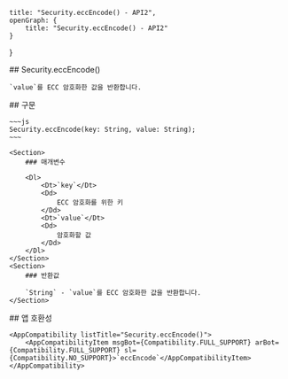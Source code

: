 
    title: "Security.eccEncode() - API2",
    openGraph: {
        title: "Security.eccEncode() - API2"
    }
}

<Section>
    ## Security.eccEncode()

    `value`를 ECC 암호화한 값을 반환합니다.
</Section>
<Section>
    ## 구문

    ~~~js
    Security.eccEncode(key: String, value: String);
    ~~~

    <Section>
        ### 매개변수

        <Dl>
            <Dt>`key`</Dt>
            <Dd>
                ECC 암호화를 위한 키
            </Dd>
            <Dt>`value`</Dt>
            <Dd>
                암호화할 값
            </Dd>
        </Dl>
    </Section>
    <Section>
        ### 반환값

        `String` - `value`를 ECC 암호화한 값을 반환합니다.
    </Section>
</Section>
<Section>
    ## 앱 호환성

    <AppCompatibility listTitle="Security.eccEncode()">
        <AppCompatibilityItem msgBot={Compatibility.FULL_SUPPORT} arBot={Compatibility.FULL_SUPPORT} sl={Compatibility.NO_SUPPORT}>`eccEncode`</AppCompatibilityItem>
    </AppCompatibility>
</Section>